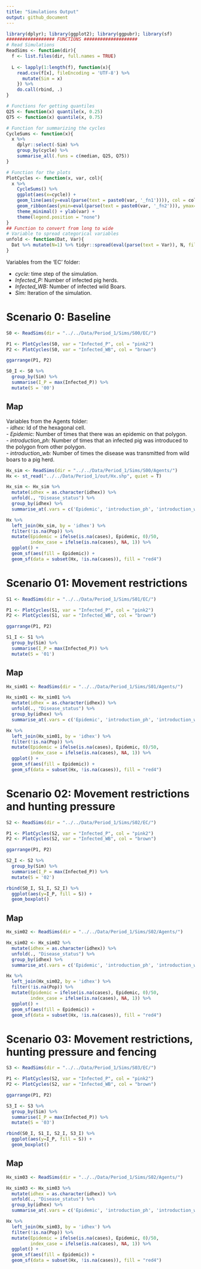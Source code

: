 ---
title: "Simulations Output"
output: github_document
---

```{r message=F, warning=F}
library(dplyr); library(ggplot2); library(ggpubr); library(sf)
################## FUNCTIONS ####################
# Read Simulations
ReadSims <- function(dir){
  f <- list.files(dir, full.names = TRUE)
  
  L <- lapply(1:length(f), function(x){
    read.csv(f[x], fileEncoding = 'UTF-8') %>%
      mutate(Sim = x)
    }) %>%
    do.call(rbind, .)
}

# Functions for getting quantiles
Q25 <- function(x) quantile(x, 0.25)
Q75 <- function(x) quantile(x, 0.75)

# Function for summarizing the cycles
CycleSums <- function(x){
  x %>%
    dplyr::select(-Sim) %>%
    group_by(cycle) %>%
    summarise_all(.funs = c(median, Q25, Q75))
}

# Function for the plots
PlotCycles <- function(x, var, col){
  x %>%
    CycleSums() %>%
    ggplot(aes(x=cycle)) +
    geom_line(aes(y=eval(parse(text = paste0(var, '_fn1')))), col = col, lwd = 1) +
    geom_ribbon(aes(ymin=eval(parse(text = paste0(var, '_fn2'))), ymax=eval(parse(text = paste0(var, '_fn3')))), alpha = 0.3, fill = col) +
    theme_minimal() + ylab(var) +
    theme(legend.position = "none") 
}
## Function to convert from long to wide
# Variable to spread categorical variables
unfold <- function(Dat, Var){
  Dat %>% mutate(N=1) %>% tidyr::spread(eval(parse(text = Var)), N, fill = 0)
}
```
  
  
Variables from the 'EC' folder:  
  
  - *cycle:* time step of the simulation.  
  - *Infected_P:* Number of infected pig herds.  
  - *Infected_WB:* Number of infected wild Boars.  
  - *Sim:* Iteration of the simulation.  

# Scenario 0: Baseline

```{r fig.height=3, fig.width=8}
S0 <- ReadSims(dir = "../../Data/Period_1/Sims/S00/EC/")

P1 <- PlotCycles(S0, var = "Infected_P", col = "pink2")
P2 <- PlotCycles(S0, var = "Infected_WB", col = "brown")

ggarrange(P1, P2)
```

```{r}
S0_I <- S0 %>%
  group_by(Sim) %>%
  summarise(I_P = max(Infected_P)) %>%
  mutate(S = '00')
```


## Map 
  
Variables from the Agents folder:  
  - *idhex:* Id of the hexagonal cell.  
  - *Epidemic:* Number of times that there was an epidemic on that polygon.  
  - *introduction_ph:* Number of times that an infected pig was introduced to the polygon from other polygon.  
  - *introduction_wb:* Number of times the disease was transmitted from wild boars to a pig herd.  
    
    
```{r}
Hx_sim <- ReadSims(dir = "../../Data/Period_1/Sims/S00/Agents/")
Hx <- st_read("../../Data/Period_1/out/Hx.shp", quiet = T)

Hx_sim <- Hx_sim %>%
  mutate(idhex = as.character(idhex)) %>%
  unfold(., "Disease_status") %>%
  group_by(idhex) %>%
  summarise_at(.vars = c('Epidemic', 'introduction_ph', 'introduction_wb'), .funs = sum)

Hx %>%
  left_join(Hx_sim, by = 'idhex') %>%
  filter(!is.na(Pop)) %>%
  mutate(Epidemic = ifelse(is.na(cases), Epidemic, 0)/50,
         index_case = ifelse(is.na(cases), NA, 1)) %>%
  ggplot() +
  geom_sf(aes(fill = Epidemic)) +
  geom_sf(data = subset(Hx, !is.na(cases)), fill = "red4")
```


# Scenario 01: Movement restrictions


```{r fig.height=3, fig.width=8}
S1 <- ReadSims(dir = "../../Data/Period_1/Sims/S01/EC/")

P1 <- PlotCycles(S1, var = "Infected_P", col = "pink2")
P2 <- PlotCycles(S1, var = "Infected_WB", col = "brown")

ggarrange(P1, P2)
```

```{r}
S1_I <- S1 %>%
  group_by(Sim) %>%
  summarise(I_P = max(Infected_P)) %>%
  mutate(S = '01')
```


## Map 
```{r}
Hx_sim01 <- ReadSims(dir = "../../Data/Period_1/Sims/S01/Agents/")

Hx_sim01 <- Hx_sim01 %>%
  mutate(idhex = as.character(idhex)) %>%
  unfold(., "Disease_status") %>%
  group_by(idhex) %>%
  summarise_at(.vars = c('Epidemic', 'introduction_ph', 'introduction_wb'), .funs = sum)

Hx %>%
  left_join(Hx_sim01, by = 'idhex') %>%
  filter(!is.na(Pop)) %>%
  mutate(Epidemic = ifelse(is.na(cases), Epidemic, 0)/50,
         index_case = ifelse(is.na(cases), NA, 1)) %>%
  ggplot() +
  geom_sf(aes(fill = Epidemic)) +
  geom_sf(data = subset(Hx, !is.na(cases)), fill = "red4")
```

# Scenario 02: Movement restrictions and hunting pressure


```{r fig.height=3, fig.width=8}
S2 <- ReadSims(dir = "../../Data/Period_1/Sims/S02/EC/")

P1 <- PlotCycles(S2, var = "Infected_P", col = "pink2")
P2 <- PlotCycles(S2, var = "Infected_WB", col = "brown")

ggarrange(P1, P2)
```

```{r}
S2_I <- S2 %>%
  group_by(Sim) %>%
  summarise(I_P = max(Infected_P)) %>%
  mutate(S = '02')

rbind(S0_I, S1_I, S2_I) %>%
  ggplot(aes(y=I_P, fill = S)) +
  geom_boxplot()
```


## Map 
```{r}
Hx_sim02 <- ReadSims(dir = "../../Data/Period_1/Sims/S02/Agents/")

Hx_sim02 <- Hx_sim02 %>%
  mutate(idhex = as.character(idhex)) %>%
  unfold(., "Disease_status") %>%
  group_by(idhex) %>%
  summarise_at(.vars = c('Epidemic', 'introduction_ph', 'introduction_wb'), .funs = sum)

Hx %>%
  left_join(Hx_sim02, by = 'idhex') %>%
  filter(!is.na(Pop)) %>%
  mutate(Epidemic = ifelse(is.na(cases), Epidemic, 0)/50,
         index_case = ifelse(is.na(cases), NA, 1)) %>%
  ggplot() +
  geom_sf(aes(fill = Epidemic)) +
  geom_sf(data = subset(Hx, !is.na(cases)), fill = "red4")
```



# Scenario 03: Movement restrictions, hunting pressure and fencing


```{r fig.height=3, fig.width=8}
S3 <- ReadSims(dir = "../../Data/Period_1/Sims/S03/EC/")

P1 <- PlotCycles(S2, var = "Infected_P", col = "pink2")
P2 <- PlotCycles(S2, var = "Infected_WB", col = "brown")

ggarrange(P1, P2)
```

```{r}
S3_I <- S3 %>%
  group_by(Sim) %>%
  summarise(I_P = max(Infected_P)) %>%
  mutate(S = '03')

rbind(S0_I, S1_I, S2_I, S3_I) %>%
  ggplot(aes(y=I_P, fill = S)) +
  geom_boxplot()
```


## Map 
```{r}
Hx_sim03 <- ReadSims(dir = "../../Data/Period_1/Sims/S02/Agents/")

Hx_sim03 <- Hx_sim03 %>%
  mutate(idhex = as.character(idhex)) %>%
  unfold(., "Disease_status") %>%
  group_by(idhex) %>%
  summarise_at(.vars = c('Epidemic', 'introduction_ph', 'introduction_wb'), .funs = sum)

Hx %>%
  left_join(Hx_sim03, by = 'idhex') %>%
  filter(!is.na(Pop)) %>%
  mutate(Epidemic = ifelse(is.na(cases), Epidemic, 0)/50,
         index_case = ifelse(is.na(cases), NA, 1)) %>%
  ggplot() +
  geom_sf(aes(fill = Epidemic)) +
  geom_sf(data = subset(Hx, !is.na(cases)), fill = "red4")
```